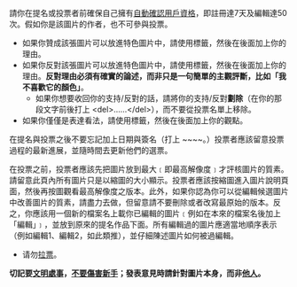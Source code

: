 請你在提名或投票者前確保自己擁有[[Wikipedia:自動確認用戶|自動確認用戶資格]]，即註冊達7天及編輯達50次。假如你是該圖片的作者，也不可參與投票。
*如果你贊成該張圖片可以放進特色圖片中，請使用'''{{tl|YesFP}}'''標籤，然後在後面加上你的理由。
*如果你反對該張圖片可以放進特色圖片中，請使用'''{{tl|NoFP}}'''標籤，然後在後面加上你的理由。'''反對理由必須有確實的論述，而非只是一句簡單的主觀評斷，比如「我不喜歡它的顏色」'''。
**如果你想要收回你的支持/反對的話，請將你的支持/反對'''劃除'''（在你的那段文字前後打上 <nowiki><del>……</del></nowiki>），而不要從投票名單上移除。
*如果你僅僅是表達看法，請使用'''{{tl|中立}}'''標籤，然後在後面加上你的觀點。

在提名與投票之後不要忘記加上日期與簽名（打上 <nowiki>~~~~</nowiki>。）投票者應該留意投票過程的最新進展，並隨時間去更新他們的選票。

在投票之前，投票者應該先把圖片放到最大﹝即最高解像度﹞才評核圖片的質素。請留意此頁內所有圖片只是以縮圖的大小顯示。投票者應該按縮圖進入圖片說明頁面，然後再按圖觀看最高解像度之版本。此外，如果你認為你可以從編輯候選圖片中改善圖片的質素，請盡力去做，但留意請不要刪除或者改寫最原始的版本。反之，你應該用一個新的檔案名上載你已編輯的圖片﹝例如在本來的檔案名後加上「編輯」﹞，並放到原來的提名作品下面。所有編輯過的圖片應適當地順序表示（例如編輯1、編輯2，如此類推），並仔細陳述圖片如何被過編輯。

*请勿[[Wikipedia:拉票|拉票]]。

'''切記要[[Wikipedia:文明|文明處事]]，[[Wikipedia:不要伤害新手|不要傷害新手]]；發表意見時請針對圖片本身，而非[[Wikipedia:不要人身攻击|他人]]。'''